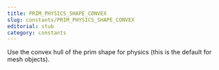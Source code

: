 ```yaml
---
title: PRIM_PHYSICS_SHAPE_CONVEX
slug: constants/PRIM_PHYSICS_SHAPE_CONVEX
editorial: stub
category: constants
---
```


<LSLConstant
	name="PRIM_PHYSICS_SHAPE_CONVEX"
	type="integer"
	value="2"
/>

Use the convex hull of the prim shape for physics (this is the default for mesh objects).
